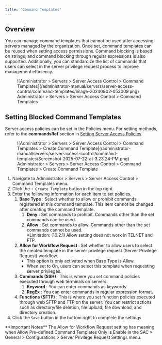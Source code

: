 ```yaml
---
title: 'Command Templates'
---
```



## Overview

You can manage command templates that cannot be used after accessing servers managed by the organization. Once set, command templates can be reused when setting access permissions. Command blocking is based on strings, and command blocking through regular expressions is also supported. Additionally, you can standardize the list of commands that users can select in the server privilege request process to improve management efficiency.

<figure data-layout="center" data-align="center">
![Administrator &gt; Servers &gt; Server Access Control &gt; Command Templates](/administrator-manual/servers/server-access-control/command-templates/image-20240902-053009.png)
<figcaption>
Administrator &gt; Servers &gt; Server Access Control &gt; Command Templates
</figcaption>
</figure>

## Setting Blocked Command Templates

Server access policies can be set in the Policies menu. For setting methods, refer to the **commandsRef** section in [Setting Server Access Policies](policies/setting-server-access-policy).

<figure data-layout="center" data-align="center">
![Administrator &gt; Servers &gt; Server Access Control &gt; Command Templates &gt; Create Command Template](/administrator-manual/servers/server-access-control/command-templates/Screenshot-2025-07-22-at-3.23.24-PM.png)
<figcaption>
Administrator &gt; Servers &gt; Server Access Control &gt; Command Templates &gt; Create Command Template
</figcaption>
</figure>

1. Navigate to Administrator &gt; Servers &gt; Server Access Control &gt; Command Templates menu.
2. Click the `+ Create Template` button in the top right.
3. Enter the following information for each item to set policies. 
    1.  **Base Type** : Select whether to allow or prohibit commands registered in this command template. This item cannot be changed after creating the command template.
        1.  **Deny**  : Set commands to prohibit. Commands other than the set commands can be used.
        2.  **Allow**  : Set commands to allow. Commands other than the set commands cannot be used.<br/>*Limitation: (10.2.1) Allow setting does not work in TELNET and FTP.
    2.  **Allow for Workflow Request** : Set whether to allow users to select the created template in the server privilege request (Server Privilege Request) workflow.
        * This option is only activated when Base Type is Allow.
        * When set to On, users can select this template when requesting server privileges.
    3.  **Commands (SSH)**  : This is where you set command policies executed through web terminals on servers. 
        1.  **Keyword**  : You can enter commands as keywords. 
        2.  **RegEx**  : You can enter commands in regular expression format. 
    4.  **Functions (SFTP)**  : This is where you set function policies executed through web SFTP and FTP on the server. You can restrict actions such as directory/file deletion, file upload, file download, and directory creation. 
4. Click the `Save` button in the bottom right to complete the settings.


<Callout type="info">
**Important Notes**
The Allow for Workflow Request setting has meaning when Allow Pre-defined Command Templates Only is Enable in the SAC &gt; General &gt; Configurations &gt; Server Privilege Request Settings menu.
</Callout>



